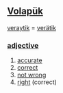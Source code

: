 == [[Volapük]] == 
[[veraytik]] = [[verätik]]
=== [[adjective]] === 
# [[accurate]]
# [[correct]]
# [[not wrong]] 
# [[right]] (correct)